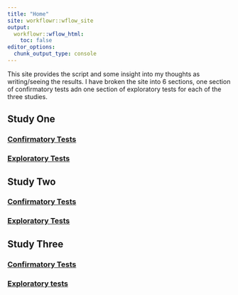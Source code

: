 ```yaml
---
title: "Home"
site: workflowr::wflow_site
output:
  workflowr::wflow_html:
    toc: false
editor_options:
  chunk_output_type: console
---
```

This site provides the script and some insight into my thoughts as writing/seeing the results. I have broken the site into 6 sections, one section of confirmatory tests adn one section of exploratory tests for each of the three studies. 

## Study One 
### [Confirmatory Tests](StudyOneConfirm.html)
### [Exploratory Tests](StudyOneExplore.html)

## Study Two 
### [Confirmatory Tests](StudyTwoConfirm.html)
### [Exploratory Tests](StudyTwoExplore.html)

## Study Three 
### [Confirmatory Tests](StudyThreeConfrim.html)
### [Exploratory tests](StudyThreeExplore.html) 
